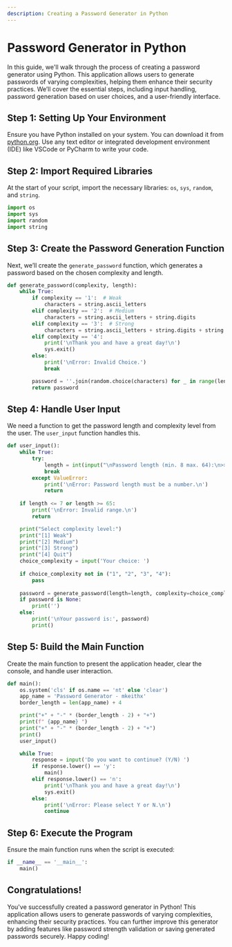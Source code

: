 ```yaml
---
description: Creating a Password Generator in Python
---
```


# Password Generator in Python

In this guide, we'll walk through the process of creating a password generator using Python. This application allows users to generate passwords of varying complexities, helping them enhance their security practices. We’ll cover the essential steps, including input handling, password generation based on user choices, and a user-friendly interface.

## Step 1: Setting Up Your Environment

Ensure you have Python installed on your system. You can download it from [python.org](https://www.python.org/). Use any text editor or integrated development environment (IDE) like VSCode or PyCharm to write your code.

## Step 2: Import Required Libraries

At the start of your script, import the necessary libraries: `os`, `sys`, `random`, and `string`.

```python
import os
import sys
import random
import string
```

## Step 3: Create the Password Generation Function

Next, we’ll create the `generate_password` function, which generates a password based on the chosen complexity and length.

```python
def generate_password(complexity, length):
    while True:
        if complexity == '1':  # Weak
            characters = string.ascii_letters
        elif complexity == '2':  # Medium
            characters = string.ascii_letters + string.digits
        elif complexity == '3':  # Strong
            characters = string.ascii_letters + string.digits + string.punctuation
        elif complexity == '4':
            print('\nThank you and have a great day!\n')
            sys.exit()
        else:
            print('\nError: Invalid Choice.')
            break

        password = ''.join(random.choice(characters) for _ in range(length))
        return password
```

## Step 4: Handle User Input

We need a function to get the password length and complexity level from the user. The `user_input` function handles this.

```python
def user_input():
    while True:
        try:
            length = int(input("\nPassword length (min. 8 max. 64):\n>> "))
            break
        except ValueError:
            print('\nError: Password length must be a number.\n')
            return
    
    if length <= 7 or length >= 65:
        print('\nError: Invalid range.\n')
        return

    print("Select complexity level:")
    print("[1] Weak")
    print("[2] Medium")
    print("[3] Strong")
    print("[4] Quit")
    choice_complexity = input('Your choice: ')
    
    if choice_complexity not in ("1", "2", "3", "4"):
        pass
        
    password = generate_password(length=length, complexity=choice_complexity)
    if password is None:
        print('')
    else:
        print('\nYour password is:', password)
        print()
```

## Step 5: Build the Main Function

Create the main function to present the application header, clear the console, and handle user interaction.

```python
def main():
    os.system('cls' if os.name == 'nt' else 'clear')
    app_name = 'Password Generator - mkeithx'
    border_length = len(app_name) + 4

    print("+" + "-" * (border_length - 2) + "+")
    print(f" {app_name} ")
    print("+" + "-" * (border_length - 2) + "+")
    print()
    user_input()

    while True:
        response = input('Do you want to continue? (Y/N) ')
        if response.lower() == 'y':
            main()
        elif response.lower() == 'n':
            print('\nThank you and have a great day!\n')
            sys.exit()
        else:
            print('\nError: Please select Y or N.\n')
            continue
```

## Step 6: Execute the Program

Ensure the main function runs when the script is executed:

```python
if __name__ == '__main__':
    main()
```

## Congratulations!

You've successfully created a password generator in Python! This application allows users to generate passwords of varying complexities, enhancing their security practices. You can further improve this generator by adding features like password strength validation or saving generated passwords securely. Happy coding!
